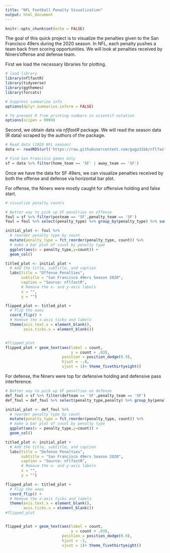 ---
title: "NFL Football Penalty Visualization"
output: html_document
---

```{r setup, include=FALSE}
knitr::opts_chunk$set(echo = FALSE)
```


The goal of this quick project is to visualize the penalties given to the San Francisco 49ers during the 2020 season. In NFL, each penalty pushes a team back from scoring opportunities. We will look at penalties received by Niners'offense and defense team.


First we load the necessary libraries for plotting.
```{r libraries, warning=FALSE, message=FALSE}
# load library
library(nflfastR)
library(tidyverse)
library(ggthemes)
library(forcats)

# Suppress summarize info
options(dplyr.summarise.inform = FALSE)

# To prevent R from printing numbers in scientif notation
options(scipen = 9999)
```

Second, we obtain data via *nflfastR* package. We will read the season data (R data) scraped by the authors of the package. 


```{r echo = TRUE, warning = FALSE, message=FALSE}
# Read data (2020 NFL season)
data <- readRDS(url('https://raw.githubusercontent.com/guga31bb/nflfastR-data/master/data/play_by_play_2020.rds'))

# Find San Francisco games only
sf = data %>% filter(home_team == 'SF' | away_team == 'SF')
```



Once we have the data for SF 49ers, we can visualize penalties received by both the offense and defense via horizontal bar plot.

For offense, the Niners were mostly caught for offensive holding and false start.

```{r offense, echo=TRUE, warning = FALSE, fig.height = 5, fig.width = 13}
# visualize penalty counts

# Better way to pick up SF penalties on offense
foul = sf %>% filter(posteam == 'SF',penalty_team == 'SF')
foul = foul %>% select(penalty_type) %>% group_by(penalty_type) %>% summarize(count=n()) %>% drop_na() %>% ungroup()

initial_plot <- foul %>%
  # reorder penalty type by count
  mutate(penalty_type = fct_reorder(penalty_type, count)) %>%
  # make a bar plot of count by penalty type
  ggplot(aes(x = penalty_type,y=count)) + 
  geom_col()

titled_plot <- initial_plot + 
  # Add the title, subtitle, and caption
  labs(title = "Offense Penalties",
       subtitle = "San Francisco 49ers Season 2020",
       caption = "Source: nflfastR", 
       # Remove the x- and y-axis labels
       x = "", 
       y = "") 

flipped_plot <- titled_plot + 
  # Flip the axes
  coord_flip() + 
  # Remove the x-axis ticks and labels
  theme(axis.text.x = element_blank(), 
        axis.ticks.x = element_blank())


#flipped_plot
flipped_plot + geom_text(aes(label = count, 
                             y = count + .03), 
                         position = position_dodge(0.9),
                         hjust = -.8,
                         vjust = 1)+ theme_fivethirtyeight()
```

For defense, the Niners were top for defensive holding and defensive pass interference.

```{r defense, echo=TRUE, warning = FALSE, message=FALSE, fig.height = 5, fig.width = 13}
# Better way to pick up SF penalties on defense
def_foul = sf %>% filter(defteam == 'SF',penalty_team == 'SF')
def_foul = def_foul %>% select(penalty_type,penalty) %>% group_by(penalty_type) %>% summarize(count=n()) %>% drop_na() %>% ungroup()

initial_plot <- def_foul %>%
  # reorder penalty type by count
  mutate(penalty_type = fct_reorder(penalty_type, count)) %>%
  # make a bar plot of count by penalty type
  ggplot(aes(x = penalty_type,y=count)) + 
  geom_col()

titled_plot <- initial_plot + 
  # Add the title, subtitle, and caption
  labs(title = "Defense Penalties",
       subtitle = "San Francisco 49ers Season 2020",
       caption = "Source: nflfastR", 
       # Remove the x- and y-axis labels
       x = "", 
       y = "") 

flipped_plot <- titled_plot + 
  # Flip the axes
  coord_flip() + 
  # Remove the x-axis ticks and labels
  theme(axis.text.x = element_blank(), 
        axis.ticks.x = element_blank())
#flipped_plot


flipped_plot + geom_text(aes(label = count, 
                             y = count + .03), 
                         position = position_dodge(0.9),
                         hjust = -1,
                         vjust = 1)+ theme_fivethirtyeight()

```